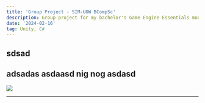 ```yaml
---
title: 'Group Project - SIM-UOW BCompSc'
description: Group project for my bachelor's Game Engine Essentials module.
date: '2024-02-16'
tag: Unity, C#
---
```



## sdsad
adsadas
asdaasd nig nog
asdasd
---

<Image
  src="/assets/LoL_1.png"
  width={1125}
  height={750}
  priority
  className="portfolio-image"
/>

---

<YouTube youTubeId="BS5SKAUfrmI" />
